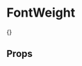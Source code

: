 
<Meta title="Presenters/FontWeight" component={FontWeight} />

# FontWeight

<div>
  {<TokenSummary tokens={readTokensFromFile('FontWeight')}></TokenSummary>}
</div>

## Props

<Props of={FontWeight} />
